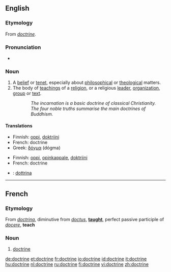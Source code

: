 {{wikipedia}}
==English==

===Etymology===
From {{OF.}} ''[[#French|doctrine]]''.

===Pronunciation===
*{{audio|en-us-doctrine.ogg|Audio (US)}}


===Noun===
{{en-noun}}
# A [[belief]] or [[tenet]], especially about [[philosophical]] or [[theological]] matters.
# The body of [[teaching]]s of a [[religion]], or a religious [[leader]], [[organization]], [[group]] or [[text]].
::''The incarnation is a basic doctrine of classical Christianity.''
::''The four noble truths summarise the main doctrines of Buddhism.''

====Translations====
{{trans-top|a belief}}
*Finnish: [[oppi]], [[doktriini]]
*French: doctrine {{f}}
*Greek: [[δόγμα]] (dógma) {{n}}
{{trans-mid}}
{{trans-bottom}}

{{trans-top|the body of beliefs or teachings}}
*Finnish: [[oppi]], [[opinkappale]], [[doktriini]]
*French: doctrine {{f}}
{{trans-mid}}
{{trans-bottom}}

{{checktrans}}
{{trans-top|Translations to be categorised}}
{{trans-mid}}
*{{ttbc|Italian}}: [[dottrina]] {{f}}
{{trans-bottom}}

----

==French==
===Etymology===
From {{L.}} ''[[doctrina]]'', diminutive from ''[[doctus]]'', '''[[taught]]''', perfect passive participle of ''[[docere]]'', '''teach'''

===Noun===
{{fr-noun}}
#[[#Noun|doctrine]]

[[de:doctrine]]
[[et:doctrine]]
[[fr:doctrine]]
[[io:doctrine]]
[[id:doctrine]]
[[it:doctrine]]
[[hu:doctrine]]
[[nl:doctrine]]
[[ru:doctrine]]
[[fi:doctrine]]
[[vi:doctrine]]
[[zh:doctrine]]